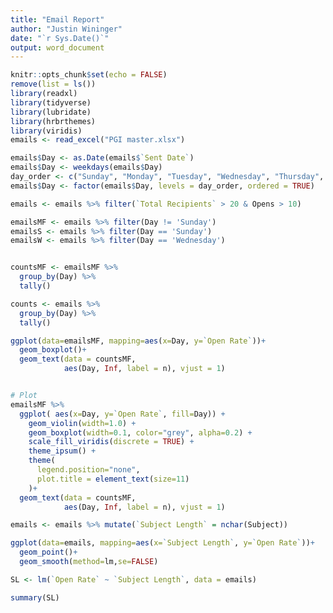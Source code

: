```yaml
---
title: "Email Report"
author: "Justin Wininger"
date: "`r Sys.Date()`"
output: word_document
---
```


```r
knitr::opts_chunk$set(echo = FALSE)
remove(list = ls())
library(readxl)
library(tidyverse)
library(lubridate)
library(hrbrthemes)
library(viridis)
emails <- read_excel("PGI master.xlsx")
```

```r
emails$Day <- as.Date(emails$`Sent Date`)
emails$Day <- weekdays(emails$Day)
day_order <- c("Sunday", "Monday", "Tuesday", "Wednesday", "Thursday", "Friday", "Saturday")
emails$Day <- factor(emails$Day, levels = day_order, ordered = TRUE)

emails <- emails %>% filter(`Total Recipients` > 20 & Opens > 10)
```


```r
emailsMF <- emails %>% filter(Day != 'Sunday')
emailsS <- emails %>% filter(Day == 'Sunday')
emailsW <- emails %>% filter(Day == 'Wednesday')


countsMF <- emailsMF %>% 
  group_by(Day) %>%
  tally()

counts <- emails %>% 
  group_by(Day) %>%
  tally()

ggplot(data=emailsMF, mapping=aes(x=Day, y=`Open Rate`))+
  geom_boxplot()+
  geom_text(data = countsMF,
            aes(Day, Inf, label = n), vjust = 1)


# Plot
emailsMF %>%
  ggplot( aes(x=Day, y=`Open Rate`, fill=Day)) +
    geom_violin(width=1.0) +
    geom_boxplot(width=0.1, color="grey", alpha=0.2) +
    scale_fill_viridis(discrete = TRUE) +
    theme_ipsum() +
    theme(
      legend.position="none",
      plot.title = element_text(size=11)
    )+
  geom_text(data = countsMF,
            aes(Day, Inf, label = n), vjust = 1)
```

```r
emails <- emails %>% mutate(`Subject Length` = nchar(Subject))

ggplot(data=emails, mapping=aes(x=`Subject Length`, y=`Open Rate`))+
  geom_point()+
  geom_smooth(method=lm,se=FALSE)

SL <- lm(`Open Rate` ~ `Subject Length`, data = emails)

summary(SL)
```

